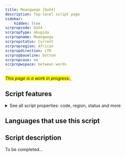 ```yaml
---
title: Mwangwego [Qa54]
description: Top-level script page
sidebar:
    hidden: true
scrpropcode: Qa54
scrpropType: abugida
scrpropname: Mwangwego
scrpropstatus: Current
scrpropregion: African
scrpropdirection: LTR
scrpropbaseline: bottom
scrpropcase: no
scrpropwspace: between words
---
```


<span style='background-color:yellow'>_This page is a work in progress._</span>;


## Script features

<details>
<summary> See all script properties: code, region, status and more</summary>
<ScriptInfo />
</details>

## Languages that use this script

<WsList script='Qa54' wsMax='5' />

## Script description

To be completed...

